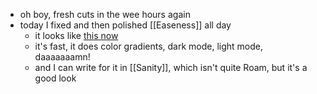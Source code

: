 - oh boy, fresh cuts in the wee hours again
- today I fixed and then polished [[Easeness]] all day
    - it looks like [this now](https://easeness.biz)
    - it's fast, it does color gradients, dark mode, light mode, daaaaaaamn!
    - and I can write for it in [[Sanity]], which isn't quite Roam, but it's a good look
